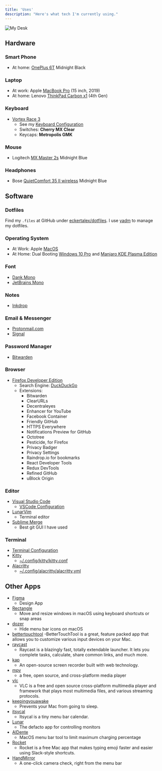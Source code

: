 ```yaml
---
title: 'Uses'
description: "Here's what tech I'm currently using."
---
```


<Image
  src="/static/img/uses/myDesk.jpg"
  height={806}
  width={605}
  priority={true}
  alt="My Desk"
/>

## Hardware

### Smart Phone

- At home: [OnePlus 6T](https://www.oneplus.com/) Midnight Black

### Laptop

- At work: Apple [MacBook Pro](https://www.apple.com/) (15 inch, 2019)
- At home: Lenovo [ThinkPad Carbon x1](https://www.lenovo.com/) (4th Gen)

### Keyboard

- [Vortex Race 3](http://www.vortexgear.tw/vortex2_2.asp?kind=47&kind2=225&kind3=&kind4=1044)
  - See my [Keyboard Configuration](/uses/keyboard)
  - Switches: **Cherry MX Clear**
  - Keycaps: **Metropolis GMK**

### Mouse

- Logitech [MX Master 2s](https://www.logitech.com/) Midnight Blue

### Headphones

- Bose [QuietComfort 35 II wireless](https://www.bose.com) Midnight Blue

## Software

### Dotfiles

Find my `.files` at GitHub under
[eckertalex/dotfiles](https://github.com/eckertalex/dotfiles). I use
[yadm](https://yadm.io/) to manage my dotfiles.

### Operating System

- At Work: Apple [MacOS](https://www.apple.com/de/macos/)
- At Home: Dual Booting
  [Windows 10 Pro](https://www.microsoft.com/de-de/windows/get-windows-10) and
  [Manjaro KDE Plasma Edition](https://manjaro.org/download/#kde-plasma)

### Font

- [Dank Mono](https://dank.sh)
- [JetBrains Mono](https://www.jetbrains.com/lp/mono/)

### Notes

- [Inkdrop](https://www.inkdrop.app/)

### Email & Messenger

- [Protonmail.com](https://protonmail.com/)
- [Signal](https://signal.org/en/)

### Password Manager

- [Bitwarden](https://bitwarden.com/)

### Browser

- [Firefox Developer Edition](https://www.mozilla.org/de/firefox/developer/)
  - Search Engine: [DuckDuckGo](https://duckduckgo.com/)
  - Extensions:
    - Bitwarden
    - ClearURLs
    - Decentraleyes
    - Enhancer for YouTube
    - Facebook Container
    - Friendly GitHub
    - HTTPS Everywhere
    - Notifications Preview for GitHub
    - Octotree
    - Pesticide, for Firefox
    - Privacy Badger
    - Privacy Settings
    - Raindrop.io for bookmarks
    - React Developer Tools
    - Redux DevTools
    - Refined GitHub
    - uBlock Origin

### Editor

- [Visual Studio Code](https://code.visualstudio.com/)
  - [VSCode Configuration](/uses/vscode)
- [LunarVim](https://www.lunarvim.org/)
  - Terminal editor
- [Sublime Merge](https://www.sublimemerge.com/)
  - Best git GUI I have used

### Terminal

- [Terminal Configuration](/uses/terminal)
- [Kitty](https://sw.kovidgoyal.net/kitty/)
  - [~/.config/kitty/kitty.conf](https://github.com/eckertalex/dotfiles/blob/main/.config/kitty/kitty.conf)
- [Alacritty](https://alacritty.org/)
  - [~/.config/alacritty/alacritty.yml](https://github.com/eckertalex/dotfiles/blob/main/.config/alacritty/alacritty.yml)

## Other Apps

- [Figma](https://www.figma.com/)
  - Design App
- [Rectangle](https://rectangleapp.com/)
  - Move and resize windows in macOS using keyboard shortcuts or snap areas
- [dozer](https://github.com/Mortennn/Dozer)
  - Hide menu bar icons on macOS
- [bettertouchtool](https://folivora.ai/) -BetterTouchTool is a great, feature
  packed app that allows you to customize various input devices on your Mac.
- [raycast](https://www.raycast.com/)
  - Raycast is a blazingly fast, totally extendable launcher. It lets you
    complete tasks, calculate, share common links, and much more.
- [kap](https://getkap.co/)
  - An open-source screen recorder built with web technology.
- [mpv](https://mpv.io/)
  - a free, open source, and cross-platform media player
- [vlc](https://www.videolan.org/vlc/)
  - VLC is a free and open source cross-platform multimedia player and framework
    that plays most multimedia files, and various streaming protocols.
- [keepingyouawake](https://github.com/newmarcel/KeepingYouAwake)
  - Prevents your Mac from going to sleep.
- [itsycal](https://www.mowglii.com/itsycal/)
  - Itsycal is a tiny menu bar calendar.
- [Lunar](https://lunar.fyi/)
  - The defacto app for controlling monitors
- [AlDente](https://github.com/davidwernhart/AlDente)
  - MacOS menu bar tool to limit maximum charging percentage
- [Rocket](https://matthewpalmer.net/rocket/)
  - Rocket is a free Mac app that makes typing emoji faster and easier using
    Slack-style shortcuts.
- [HandMirror](https://handmirror.app/)
  - A one-click camera check, right from the menu bar
